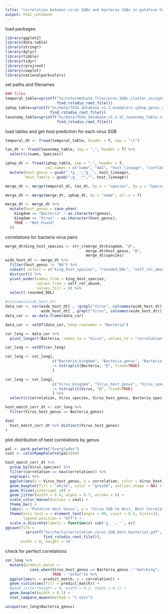 ```yaml
---
title: "correlation between virus SGBs and bacteria SGBs in putative host genus"
output: html_notebook
---
```


load packages
```r
library(ggplot2)
library(data.table)
library(stringr)
library(dplyr)
library(tibble)
library(tidyr)
library(rprojroot)
library(cowplot)
library(nationalparkcolors)

```

set paths and filenames
```r
### files
temporal_table=sprintf("%s/intermediate_files/prev_SGBs_cluster_assignments_long_abundance.tsv", 
                       find_rstudio_root_file())
iphop_table=sprintf("%s/data/TGVG_database_v1.1.exemplars.iphop_genus_outputs1.filt.csv",
                    find_rstudio_root_file())
taxonomy_table=sprintf("%s/data/TGVG_database_v1.1.VC_taxonomy_table.csv",
                       find_rstudio_root_file())
```

load tables and get host prediction for each virus SGB
```r
temporal_dt <- fread(temporal_table, header = T, sep = "\t")

tax_dt <- fread(taxonomy_table, sep = ",", header = T) %>%
  select(c(name, Species))

iphop_dt <- fread(iphop_table, sep = ",", header = T, 
                  col.names = c("name", "AAI", "host_lineage", "confidence", "methods")) %>%
  mutate(host_genus = gsub(".*g__","g__", host_lineage),
         host_family = gsub(";g__.*","", host_lineage))

merge_dt <- merge(temporal_dt, tax_dt, by.x = "species", by.y = "Species", all.x = T)

merge_dt <- merge(merge_dt, iphop_dt, by = "name", all.x = T)

merge_dt <- merge_dt %>%
  mutate(host_genus = case_when(
    kingdom == "Bacteria" ~ as.character(genus),
    kingdom == "Virus" ~ as.character(host_genus),
    TRUE ~ "Not Found"
  ))
```

correlations for bacteria virus pairs
```r
merge_dt$king_host_species <- str_c(merge_dt$kingdom, "@", 
                                    merge_dt$host_genus, "@",
                                    merge_dt$species)
wide_host_dt <- merge_dt %>%
  filter(host_genus != "NA") %>%
  subset( select = c("king_host_species", "rounded_DOL", "self_rel_abund")) %>%
  distinct() %>%
  pivot_wider(names_from = king_host_species, 
              values_from = self_rel_abund, 
              values_fill = 0) %>%
  select(-rounded_DOL)

#colnames(wide_host_dt)
data_cor <- cor(wide_host_dt[ , !grepl("Virus", colnames(wide_host_dt))],  # Calculate correlations
                wide_host_dt[ , grepl("Virus", colnames(wide_host_dt))])
data_cor <- as.data.frame(data_cor)

data_cor <- setDT(data_cor, keep.rownames = "Bacteria")

cor_long <- data_cor %>%
  pivot_longer(!Bacteria, names_to = "Virus", values_to = "correlation")

cor_long <- setDT(cor_long)

cor_long <- cor_long[, 
                     c("Bacteria_kingdom", "Bacteria_genus", "Bacteria_species") 
                     := tstrsplit(Bacteria, "@", fixed=TRUE)
                     ]

cor_long <- cor_long[, 
                     c("Virus_kingdom", "Virus_host_genus", "Virus_species") 
                     := tstrsplit(Virus, "@", fixed=TRUE)
                     ] %>%
  select(c(correlation, Virus_species, Virus_host_genus, Bacteria_species, Bacteria_genus))

host_match_corr_dt <- cor_long %>%
  filter(Virus_host_genus == Bacteria_genus)

dim(
  host_match_corr_dt %>% distinct(Virus_host_genus)
)
```

plot distribution of best correlations by genus
```r
pal <- park_palette("Everglades")
coul <- colorRampPalette(pal)(66)

host_match_corr_dt %>%
  group_by(Virus_species) %>%
  filter(correlation == max(correlation)) %>%
  ungroup() %>%
  ggplot(aes(x = Virus_host_genus, y = correlation, color = Virus_host_genus)) +
  geom_boxplot(fill = "white", color = "grey50", outlier.shape = NA) +
  geom_hline(yintercept =0) +
  geom_jitter(width = 0.4, alpha = 0.7, stroke = 0) +
  scale_color_manual(values = coul) +
  theme_bw() + 
  labs(x = "Putative Host Genus", y = "Virus SGB to Host, Best Correlation") +
  theme(axis.text.x = element_text(angle = 90, vjust = 0.5, hjust=1),
        legend.position = "Off") +
  scale_x_discrete(labels = function(x) sub('g__', '', x))
ggsave(file = 
         sprintf("%s/charts/correlation_virus_SGB_best_bacteria1.pdf",
                 find_rstudio_root_file()), 
       width = 8, height = 4)

```

check for perfect correlations
```r
cor_long %>%
  mutate(predict_match = 
           case_when(Virus_host_genus == Bacteria_genus ~ "matching",
                     TRUE ~ "other")) %>%
  ggplot(aes(x = predict_match, y = correlation)) +
  geom_violin(aes(fill = predict_match)) +
  #geom_jitter(height = 0, width = 0.2, alpha = 0.1) +
  geom_boxplot(width = 0.1) +
  stat_compare_means(method = "t.test")
```

```r
unique(cor_long$Bacteria_genus)
```











